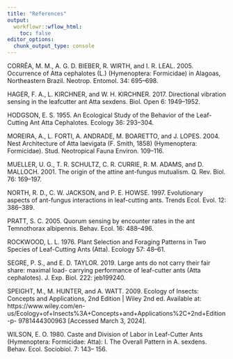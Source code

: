 ```yaml
---
title: "References"
output:
  workflowr::wflow_html:
    toc: false
editor_options:
  chunk_output_type: console
---
```


CORRÊA, M. M., A. G. D. BIEBER, R. WIRTH, and I. R. LEAL. 2005. Occurrence of Atta cephalotes (L.) (Hymenoptera: Formicidae) in Alagoas, Northeastern Brazil. Neotrop. Entomol. 34: 695–698.

HAGER, F. A., L. KIRCHNER, and W. H. KIRCHNER. 2017. Directional vibration sensing in the leafcutter ant Atta sexdens. Biol. Open 6: 1949–1952.

HODGSON, E. S. 1955. An Ecological Study of the Behavior of the Leaf-Cutting Ant Atta Cephalotes. Ecology 36: 293–304.

MOREIRA, A., L. FORTI, A. ANDRADE, M. BOARETTO, and J. LOPES. 2004. Nest Architecture of Atta laevigata (F. Smith, 1858) (Hymenoptera: Formicidae). Stud. Neotropical Fauna Environ. 109–116.

MUELLER, U. G., T. R. SCHULTZ, C. R. CURRIE, R. M. ADAMS, and D. MALLOCH. 2001. The origin of the attine ant-fungus mutualism. Q. Rev. Biol. 76: 169–197.

NORTH, R. D., C. W. JACKSON, and P. E. HOWSE. 1997. Evolutionary aspects of ant-fungus interactions in leaf-cutting ants. Trends Ecol. Evol. 12: 386–389.

PRATT, S. C. 2005. Quorum sensing by encounter rates in the ant Temnothorax albipennis. Behav. Ecol. 16: 488–496.

ROCKWOOD, L. L. 1976. Plant Selection and Foraging Patterns in Two Species of Leaf-Cutting Ants (Atta). Ecology 57: 48–61.

SEGRE, P. S., and E. D. TAYLOR. 2019. Large ants do not carry their fair share: maximal load- carrying performance of leaf-cutter ants (Atta cephalotes). J. Exp. Biol. 222: jeb199240.

SPEIGHT, M., M. HUNTER, and A. WATT. 2009. Ecology of Insects: Concepts and Applications, 2nd Edition | Wiley 2nd ed. Available at: https://www.wiley.com/en-us/Ecology+of+Insects%3A+Concepts+and+Applications%2C+2nd+Edition-p- 9781444300963 [Accessed March 3, 2024].

WILSON, E. O. 1980. Caste and Division of Labor in Leaf-Cutter Ants (Hymenoptera: Formicidae: Atta): I. The Overall Pattern in A. sexdens. Behav. Ecol. Sociobiol. 7: 143– 156.
